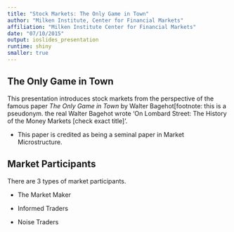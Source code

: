 ```yaml
---
title: "Stock Markets: The Only Game in Town"
author: "Milken Institute, Center for Financial Markets"
affiliation: "Milken Institute Center for Financial Markets"
date: "07/10/2015"
output: ioslides_presentation
runtime: shiny
smaller: true
---
```


## The Only Game in Town

This presentation introduces stock markets from the perspective of the famous paper *The Only Game in Town* by Walter Bagehot[footnote: this is a pseudonym.  the real Walter Bagehot wrote 'On Lombard Street: The History of the Money Markets [check exact title]'.

-  This paper is credited as being a seminal paper in Market Microstructure.


##  Market Participants

There are 3 types of market participants.

-  The Market Maker

-  Informed Traders

-  Noise Traders

##

